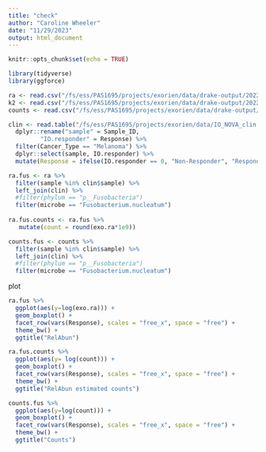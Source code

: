 ```yaml
---
title: "check"
author: "Caroline Wheeler"
date: "11/29/2023"
output: html_document
---
```


```r
knitr::opts_chunk$set(echo = TRUE)

library(tidyverse)
library(ggforce)
```

```r
ra <- read.csv("/fs/ess/PAS1695/projects/exorien/data/drake-output/2022-03-16/2022-03-16_RA-with-taxonomy.csv") 
k2 <- read.csv("/fs/ess/PAS1695/projects/exorien/data/drake-output/2022-03-16/2022-03-16_counts-with-taxonomy.csv")
counts <- read.csv("/fs/ess/PAS1695/projects/exorien/data/drake-output/2022-03-16/2022-03-16_unnormalized-microbes-with-taxonomy.csv")

clin <- read.table("/fs/ess/PAS1695/projects/exorien/data/IO_NOVA_clin.txt", header = TRUE) %>%
  dplyr::rename("sample" = Sample_ID,
         "IO.responder" = Response) %>%
  filter(Cancer_Type == "Melanoma") %>%
  dplyr::select(sample, IO.responder) %>%
  mutate(Response = ifelse(IO.responder == 0, "Non-Responder", "Responder"))
```

```r
ra.fus <- ra %>%
  filter(sample %in% clin$sample) %>%
  left_join(clin) %>%
  #filter(phylum == "p__Fusobacteria")
  filter(microbe == "Fusobacterium.nucleatum")
  
ra.fus.counts <- ra.fus %>%
   mutate(count = round(exo.ra*1e9)) 

counts.fus <- counts %>%
  filter(sample %in% clin$sample) %>%
  left_join(clin) %>%
  #filter(phylum == "p__Fusobacteria")
  filter(microbe == "Fusobacterium.nucleatum")
```

plot
```r
ra.fus %>%
  ggplot(aes(y=log(exo.ra))) +
  geom_boxplot() +
  facet_row(vars(Response), scales = "free_x", space = "free") +
  theme_bw() +
  ggtitle("RelAbun")

ra.fus.counts %>%
  ggplot(aes(y= log(count))) +
  geom_boxplot() +
  facet_row(vars(Response), scales = "free_x", space = "free") +
  theme_bw() +
  ggtitle("RelAbun estimated counts")

counts.fus %>%
  ggplot(aes(y=log(count))) +
  geom_boxplot() +
  facet_row(vars(Response), scales = "free_x", space = "free") +
  theme_bw() +
  ggtitle("Counts")
```

